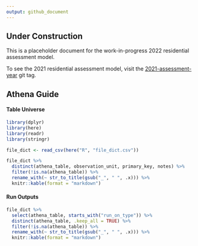 ---
output: github_document
---

<!-- README.md is generated from README.Rmd. Please edit that file -->

## Under Construction

This is a placeholder document for the work-in-progress 2022 residential assessment model.

To see the 2021 residential assessment model, visit the [2021-assessment-year](https://gitlab.com/ccao-data-science---modeling/models/ccao_res_avm/-/tree/2021-assessment-year) git tag.

## Athena Guide

#### Table Universe

```{r file_dict, message=FALSE, results='asis', echo=FALSE}
library(dplyr)
library(here)
library(readr)
library(stringr)

file_dict <- read_csv(here("R", "file_dict.csv"))

file_dict %>%
  distinct(athena_table, observation_unit, primary_key, notes) %>%
  filter(!is.na(athena_table)) %>%
  rename_with(~ str_to_title(gsub("_", " ", .x))) %>%
  knitr::kable(format = "markdown")
```

#### Run Outputs

```{r file_dict2, message=FALSE, results='asis', echo=FALSE}
file_dict %>%
  select(athena_table, starts_with("run_on_type")) %>%
  distinct(athena_table, .keep_all = TRUE) %>%
  filter(!is.na(athena_table)) %>%
  rename_with(~ str_to_title(gsub("_", " ", .x))) %>%
  knitr::kable(format = "markdown")
```